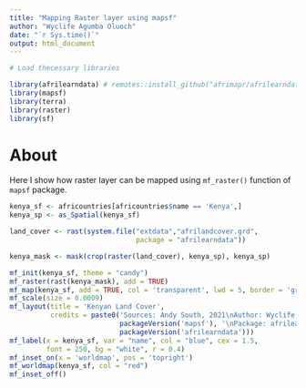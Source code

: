 ```yaml
---
title: "Mapping Raster layer using mapsf"
author: "Wyclife Agumba Oluoch"
date: "`r Sys.time()`"
output: html_document
---
```


```r
# Load thecessary libraries

library(afrilearndata) # remotes::install_github("afrimapr/afrilearndata")
library(mapsf)
library(terra)
library(raster)
library(sf)
```

# About

Here I show how raster layer can be mapped using `mf_raster()` function of `mapsf` package.

```r
kenya_sf <- africountries[africountries$name == 'Kenya',]
kenya_sp <- as_Spatial(kenya_sf)

land_cover <- rast(system.file("extdata","afrilandcover.grd", 
                               package = "afrilearndata"))

kenya_mask <- mask(crop(raster(land_cover), kenya_sp), kenya_sp)

mf_init(kenya_sf, theme = "candy")
mf_raster(rast(kenya_mask), add = TRUE)
mf_map(kenya_sf, add = TRUE, col = 'transparent', lwd = 5, border = 'grey40')
mf_scale(size = 0.0009)
mf_layout(title = 'Kenyan Land Cover',
          credits = paste0('Sources: Andy South, 2021\nAuthor: Wyclife Agumba Oluoch\n', 'Package: mapsf ',
                           packageVersion('mapsf'), '\nPackage: afrilearndata ',
                           packageVersion('afrilearndata')))
mf_label(x = kenya_sf, var = "name", col = "blue", cex = 1.5, 
         font = 250, bg = "white", r = 0.4)
mf_inset_on(x = 'worldmap', pos = 'topright')
mf_worldmap(kenya_sf, col = "red")
mf_inset_off()
```
